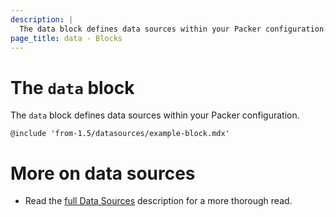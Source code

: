 ```yaml
---
description: |
  The data block defines data sources within your Packer configuration.
page_title: data - Blocks
---
```


# The `data` block

The `data` block defines data sources within your Packer configuration.

`@include 'from-1.5/datasources/example-block.mdx'`

# More on data sources

- Read the [full Data Sources](/docs/templates/hcl_templates/datasources) description for a more
  thorough read.
